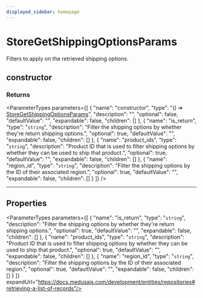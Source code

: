 ```yaml
---
displayed_sidebar: homepage
---
```



# StoreGetShippingOptionsParams

Filters to apply on the retrieved shipping options.

## constructor

### Returns

<ParameterTypes parameters={[
  {
    "name": "constructor",
    "type": "() => [StoreGetShippingOptionsParams](medusa.StoreGetShippingOptionsParams.mdx)",
    "description": "",
    "optional": false,
    "defaultValue": "",
    "expandable": false,
    "children": []
  },
  {
    "name": "is_return",
    "type": "`string`",
    "description": "Filter the shipping options by whether they're return shipping options.",
    "optional": true,
    "defaultValue": "",
    "expandable": false,
    "children": []
  },
  {
    "name": "product_ids",
    "type": "`string`",
    "description": "Product ID that is used to filter shipping options by whether they can be used to ship that product.",
    "optional": true,
    "defaultValue": "",
    "expandable": false,
    "children": []
  },
  {
    "name": "region_id",
    "type": "`string`",
    "description": "Filter the shipping options by the ID of their associated region.",
    "optional": true,
    "defaultValue": "",
    "expandable": false,
    "children": []
  }
]} />

___

## Properties

<ParameterTypes parameters={[
  {
    "name": "is_return",
    "type": "`string`",
    "description": "Filter the shipping options by whether they're return shipping options.",
    "optional": true,
    "defaultValue": "",
    "expandable": false,
    "children": []
  },
  {
    "name": "product_ids",
    "type": "`string`",
    "description": "Product ID that is used to filter shipping options by whether they can be used to ship that product.",
    "optional": true,
    "defaultValue": "",
    "expandable": false,
    "children": []
  },
  {
    "name": "region_id",
    "type": "`string`",
    "description": "Filter the shipping options by the ID of their associated region.",
    "optional": true,
    "defaultValue": "",
    "expandable": false,
    "children": []
  }
]} expandUrl="https://docs.medusajs.com/development/entities/repositories#retrieving-a-list-of-records"/>
